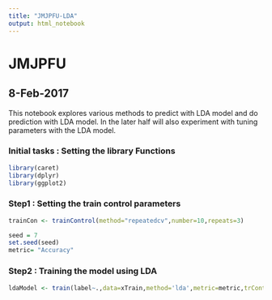 ```yaml
---
title: "JMJPFU-LDA"
output: html_notebook
---
```


# JMJPFU
## 8-Feb-2017

This notebook explores various methods to predict with LDA model and do prediction with LDA model. In the later half will also experiment with tuning parameters with the LDA model.

### Initial tasks : Setting the library Functions

```r
library(caret)
library(dplyr)
library(ggplot2)
```


### Step1 : Setting the train control parameters

```r
trainCon <- trainControl(method="repeatedcv",number=10,repeats=3)

seed = 7
set.seed(seed)
metric= "Accuracy"
```

### Step2 : Training the model using LDA

```r

ldaModel <- train(label~.,data=xTrain,method='lda',metric=metric,trControl=trainCon)



```


